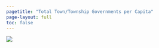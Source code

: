 ```yaml
---
pagetitle: "Total Town/Township Governments per Capita"
page-layout: full
toc: false
---
```


![](img/town-pc.png){fig-alt="Total town/township governments per 10,000 population, 2022"}